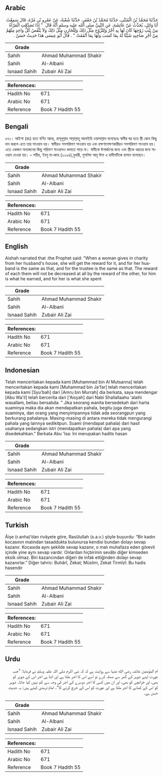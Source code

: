 ## Arabic


<div dir="rtl" lang="ar" style={{fontSize:'larger',backgroundColor:'#f8f9fa',padding:20}}>
حَدَّثَنَا مُحَمَّدُ بْنُ الْمُثَنَّى، حَدَّثَنَا مُحَمَّدُ بْنُ جَعْفَرٍ، حَدَّثَنَا شُعْبَةُ، عَنْ عَمْرِو بْنِ مُرَّةَ، قَالَ سَمِعْتُ أَبَا وَائِلٍ، يُحَدِّثُ عَنْ عَائِشَةَ، عَنِ النَّبِيِّ صلى الله عليه وسلم أَنَّهُ قَالَ ‏ "‏ إِذَا تَصَدَّقَتِ الْمَرْأَةُ مِنْ بَيْتِ زَوْجِهَا كَانَ لَهَا بِهِ أَجْرٌ وَلِلزَّوْجِ مِثْلُ ذَلِكَ وَلِلْخَازِنِ مِثْلُ ذَلِكَ وَلاَ يَنْقُصُ كُلُّ وَاحِدٍ مِنْهُمْ مِنْ أَجْرِ صَاحِبِهِ شَيْئًا لَهُ بِمَا كَسَبَ وَلَهَا بِمَا أَنْفَقَتْ ‏"‏ ‏.‏ قَالَ أَبُو عِيسَى هَذَا حَدِيثٌ حَسَنٌ ‏.‏
</div>
<div style={{backgroundColor:'#f8f9fa',padding:20, marginBottom: 10}}><table> <thead> <tr> <th>Grade</th> <th></th> </tr> </thead> <tbody> <tr><td>Sahih</td><td>Ahmad Muhammad Shakir</td></tr><tr><td>Sahih</td><td>Al-Albani</td></tr><tr><td>Isnaad Sahih</td><td>Zubair Ali Zai</td></tr></tbody></table><table> <thead> <tr> <th>References:</th> <th></th> </tr> </thead> <tbody><tr><td>Hadith No</td><td>671</td></tr><tr><td>Arabic No</td><td>671</td></tr><tr><td>Reference</td><td>Book 7 Hadith 55</td></tr></tbody></table></div>

## Bengali


<div dir="ltr" lang="bn" style={{fontSize:'larger',backgroundColor:'#f8f9fa',padding:20}}>
৬৭১। আইশা (রাঃ) হতে বর্ণিত আছে, রাসূলুল্লাহ সাল্লাল্লাহু আলাইহি ওয়াসাল্লাম বলেছেনঃ স্বামীর ঘর হতে স্ত্রী কোন কিছু দান করলে এতে তার সাওয়াব হয়। স্বামীরও সমপরিমাণ সাওয়াব হয় এবং রক্ষণাবেক্ষণকারীরও সমপরিমাণ সাওয়াব হয়। এতে একজন অন্যজনের কিছু পরিমাণ সাওয়াবও কমাতে পারে না। স্বামীকে উপার্জনের জন্য এবং স্ত্রীকে খরচের জন্য সাওয়াব দেওয়া হয়। – সহীহ, ইবনু মা-জাহ (২২৯৪),বুখারী, মুসলিম আবূ ঈসা এ হাদীসটিকে হাসান বলেছেন।
</div>
<div style={{backgroundColor:'#f8f9fa',padding:20, marginBottom: 10}}><table> <thead> <tr> <th>Grade</th> <th></th> </tr> </thead> <tbody> <tr><td>Sahih</td><td>Ahmad Muhammad Shakir</td></tr><tr><td>Sahih</td><td>Al-Albani</td></tr><tr><td>Isnaad Sahih</td><td>Zubair Ali Zai</td></tr></tbody></table><table> <thead> <tr> <th>References:</th> <th></th> </tr> </thead> <tbody><tr><td>Hadith No</td><td>671</td></tr><tr><td>Arabic No</td><td>671</td></tr><tr><td>Reference</td><td>Book 7 Hadith 55</td></tr></tbody></table></div>

## English


<div dir="ltr" lang="en" style={{fontSize:'larger',backgroundColor:'#f8f9fa',padding:20}}>
Aishah narrated that :the Prophet said: "When a woman gives in charity from her husband's house, she will get the reward for it, and for her husband is the same as that, and for the trustee is the same as that. The reward of each them will not be decreased at all by the reward of the other, for him is what he earned, and for her is what she spent
</div>
<div style={{backgroundColor:'#f8f9fa',padding:20, marginBottom: 10}}><table> <thead> <tr> <th>Grade</th> <th></th> </tr> </thead> <tbody> <tr><td>Sahih</td><td>Ahmad Muhammad Shakir</td></tr><tr><td>Sahih</td><td>Al-Albani</td></tr><tr><td>Isnaad Sahih</td><td>Zubair Ali Zai</td></tr></tbody></table><table> <thead> <tr> <th>References:</th> <th></th> </tr> </thead> <tbody><tr><td>Hadith No</td><td>671</td></tr><tr><td>Arabic No</td><td>671</td></tr><tr><td>Reference</td><td>Book 7 Hadith 55</td></tr></tbody></table></div>

## Indonesian


<div dir="ltr" lang="id" style={{fontSize:'larger',backgroundColor:'#f8f9fa',padding:20}}>
Telah menceritakan kepada kami [Muhammad bin Al Mutsanna] telah menceritakan kepada kami [Muhammad bin Ja'far] telah menceritakan kepada kami [Syu'bah] dari [Amru bin Murrah] dia berkata, saya mendengar [Abu Wa'il] telah bercerita dari ['Aisyah] dari Nabi Shallallaahu 'alaihi wasallam, beliau bersabda: " Jika seorang wanita bersedekah dari harta suaminya maka dia akan mendapatkan pahala, begitu juga dengan suaminya, dan orang yang menyimpannya tidak ada seorangpun yang berkurang pahalanya. Masing-masing di antara mereka tidak mengurangi pahala yang lainnya sedikitpun. Suami (mendapat pahala) dari hasil usahanya sedangkan istri (mendapatkan pahala) dari apa yang disedekahkan." Berkata Abu 'Isa: Ini merupakan hadits hasan
</div>
<div style={{backgroundColor:'#f8f9fa',padding:20, marginBottom: 10}}><table> <thead> <tr> <th>Grade</th> <th></th> </tr> </thead> <tbody> <tr><td>Sahih</td><td>Ahmad Muhammad Shakir</td></tr><tr><td>Sahih</td><td>Al-Albani</td></tr><tr><td>Isnaad Sahih</td><td>Zubair Ali Zai</td></tr></tbody></table><table> <thead> <tr> <th>References:</th> <th></th> </tr> </thead> <tbody><tr><td>Hadith No</td><td>671</td></tr><tr><td>Arabic No</td><td>671</td></tr><tr><td>Reference</td><td>Book 7 Hadith 55</td></tr></tbody></table></div>

## Turkish


<div dir="ltr" lang="tr" style={{fontSize:'larger',backgroundColor:'#f8f9fa',padding:20}}>
Âişe (r.anha)’dan rivâyete göre, Rasûlullah (s.a.v.) şöyle buyurdu: “Bir kadın kocasının malından tasaddukta bulunursa kendisi bundan dolayı sevap kazanır. Kocasıda aynı şekilde sevap kazanır, o malı muhafaza eden görevli içinde yine aynı sevap vardır. Onlardan hiçbirinin sevâbı diğer kimseden eksik olmaz. Biri kazancından diğeri de infak ettiğinden dolayı sevap kazanırlar.” Diğer tahric: Buhârî, Zekat; Müslim, Zekat Tirmîzî: Bu hadis hasendir
</div>
<div style={{backgroundColor:'#f8f9fa',padding:20, marginBottom: 10}}><table> <thead> <tr> <th>Grade</th> <th></th> </tr> </thead> <tbody> <tr><td>Sahih</td><td>Ahmad Muhammad Shakir</td></tr><tr><td>Sahih</td><td>Al-Albani</td></tr><tr><td>Isnaad Sahih</td><td>Zubair Ali Zai</td></tr></tbody></table><table> <thead> <tr> <th>References:</th> <th></th> </tr> </thead> <tbody><tr><td>Hadith No</td><td>671</td></tr><tr><td>Arabic No</td><td>671</td></tr><tr><td>Reference</td><td>Book 7 Hadith 55</td></tr></tbody></table></div>

## Urdu


<div dir="rtl" lang="ur" style={{fontSize:'larger',backgroundColor:'#f8f9fa',padding:20}}>
ام المؤمنین عائشہ رضی الله عنہا سے روایت ہے کہ کہ نبی اکرم صلی اللہ علیہ وسلم نے فرمایا: ”جب عورت اپنے شوہر کے گھر سے صدقہ کرے تو اسے اس کا اجر ملتا ہے اور اتنا ہی اجر اس کے شوہر کو بھی، اور خزانچی کو بھی، اور ان میں کسی کا اجر دوسرے کے اجر کی وجہ سے کم نہیں کیا جاتا۔ شوہر کو اس کے کمانے کا اجر ملتا ہے اور عورت کو اس کے خرچ کرنے کا“۔ امام ترمذی کہتے ہیں: یہ حدیث حسن ہے۔
</div>
<div style={{backgroundColor:'#f8f9fa',padding:20, marginBottom: 10}}><table> <thead> <tr> <th>Grade</th> <th></th> </tr> </thead> <tbody> <tr><td>Sahih</td><td>Ahmad Muhammad Shakir</td></tr><tr><td>Sahih</td><td>Al-Albani</td></tr><tr><td>Isnaad Sahih</td><td>Zubair Ali Zai</td></tr></tbody></table><table> <thead> <tr> <th>References:</th> <th></th> </tr> </thead> <tbody><tr><td>Hadith No</td><td>671</td></tr><tr><td>Arabic No</td><td>671</td></tr><tr><td>Reference</td><td>Book 7 Hadith 55</td></tr></tbody></table></div>